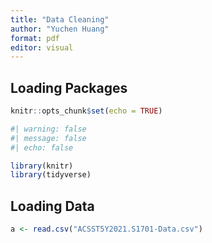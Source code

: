 ```yaml
---
title: "Data Cleaning"
author: "Yuchen Huang"
format: pdf
editor: visual
---
```


## Loading Packages

```r
knitr::opts_chunk$set(echo = TRUE)
```

```r
#| warning: false
#| message: false
#| echo: false

library(knitr)
library(tidyverse)
```

## Loading Data

```r
a <- read.csv("ACSST5Y2021.S1701-Data.csv")
```
